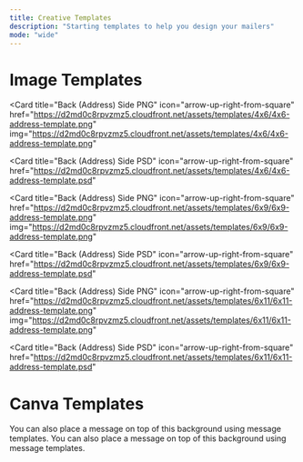 ```yaml
---
title: Creative Templates
description: "Starting templates to help you design your mailers"
mode: "wide"
---
```


# Image Templates

<Tabs>
  <Tab title="4x6 Postcards">
<CardGroup cols={3}>
  <Card
    title="Front Side PNG"
    icon="arrow-up-right-from-square" 
    href="https://d2md0c8rpvzmz5.cloudfront.net/assets/templates/4x6/4x6-front-template.png"
    img="https://d2md0c8rpvzmz5.cloudfront.net/assets/templates/4x6/4x6-front-template.png"
  >
  </Card>

  <Card
    title="Back (Address) Side PNG"
    icon="arrow-up-right-from-square" 
    href="https://d2md0c8rpvzmz5.cloudfront.net/assets/templates/4x6/4x6-address-template.png"
    img="https://d2md0c8rpvzmz5.cloudfront.net/assets/templates/4x6/4x6-address-template.png"
  >
  </Card>

  <Card
    title="Back (Address) Side PSD"
    icon="arrow-up-right-from-square" 
    href="https://d2md0c8rpvzmz5.cloudfront.net/assets/templates/4x6/4x6-address-template.psd"
  >
  </Card>

</CardGroup>
  </Tab>
  <Tab title="6x9 Postcards">

<CardGroup cols={3}>
  <Card
    title="Front Side PNG"
    icon="arrow-up-right-from-square" 
    href="https://d2md0c8rpvzmz5.cloudfront.net/assets/templates/6x9/6x9-front-template.png"
    img="https://d2md0c8rpvzmz5.cloudfront.net/assets/templates/6x9/6x9-front-template.png"
  >
  </Card>

  <Card
    title="Back (Address) Side PNG"
    icon="arrow-up-right-from-square" 
    href="https://d2md0c8rpvzmz5.cloudfront.net/assets/templates/6x9/6x9-address-template.png"
    img="https://d2md0c8rpvzmz5.cloudfront.net/assets/templates/6x9/6x9-address-template.png"
  >
  </Card>

  <Card
    title="Back (Address) Side PSD"
    icon="arrow-up-right-from-square" 
    href="https://d2md0c8rpvzmz5.cloudfront.net/assets/templates/6x9/6x9-address-template.psd"
  >
  </Card>

</CardGroup>
  </Tab>
  <Tab title="6x11 Postcards">
<CardGroup cols={3}>
  <Card
    title="Front Side PNG"
    icon="arrow-up-right-from-square" 
    href="https://d2md0c8rpvzmz5.cloudfront.net/assets/templates/6x11/6x11-front-template.png"
    img="https://d2md0c8rpvzmz5.cloudfront.net/assets/templates/6x11/6x11-front-template.png"
  >
  </Card>

  <Card
    title="Back (Address) Side PNG"
    icon="arrow-up-right-from-square" 
    href="https://d2md0c8rpvzmz5.cloudfront.net/assets/templates/6x11/6x11-address-template.png"
    img="https://d2md0c8rpvzmz5.cloudfront.net/assets/templates/6x11/6x11-address-template.png"
  >
  </Card>

  <Card
    title="Back (Address) Side PSD"
    icon="arrow-up-right-from-square" 
    href="https://d2md0c8rpvzmz5.cloudfront.net/assets/templates/6x11/6x11-address-template.psd"
  >
  </Card>

</CardGroup>
  </Tab>
</Tabs>






# Canva Templates


<Tabs>
  <Tab title="4x6 Postcards">
<CardGroup cols={2}>
  <Card
    title="Front Side"
    icon="arrow-up-right-from-square" 
    href="https://www.canva.com/design/DAFhPHnDtLk/H5EyrMhxSngrxj-oYBO_3g/view?utm_content=DAFhPHnDtLk&utm_campaign=designshare&utm_medium=link&utm_source=publishsharelink&mode=preview"
  >
  </Card>
  <Card
    title="Back (Address) Side"
    icon="arrow-up-right-from-square" 
    href="https://www.canva.com/design/DAEUcTVtd60/Gp-DQkuSrPBB1DKxazlrsA/view?utm_content=DAEUcTVtd60&utm_campaign=designshare&utm_medium=link&utm_source=publishsharelink&mode=preview"
  >
  </Card>
</CardGroup>
  </Tab>
  <Tab title="6x9 Postcards">
<CardGroup cols={2}>
  <Card
    title="Front Side"
    icon="arrow-up-right-from-square" 
    href="https://www.canva.com/design/DAFhPDXo4Ms/Im7_JOFsu9RzzeWRh1QGiw/view?utm_content=DAFhPDXo4Ms&utm_campaign=designshare&utm_medium=link&utm_source=publishsharelink&mode=preview"
  >
  </Card>
</CardGroup>
  </Tab>
  <Tab title="6x11 Postcards">
<CardGroup cols={2}>
  <Card
    title="Front Side"
    icon="arrow-up-right-from-square" 
    href="https://www.canva.com/design/DAFhPD5FpsY/-h24aSa_DiEMq53aZOOG3w/view?utm_content=DAFhPD5FpsY&utm_campaign=designshare&utm_medium=link&utm_source=publishsharelink&mode=preview"
  >
  </Card>
  <Card
    title="Back (Address) Side"
    icon="arrow-up-right-from-square" 
    href="https://www.canva.com/design/DAFhD_4Fy9w/sh8s5O5jBOk_u17h4J_Eww/view?utm_content=DAFhD_4Fy9w&utm_campaign=designshare&utm_medium=link&utm_source=publishsharelink&mode=preview"
  >
  </Card>
</CardGroup>
  </Tab>
  <Tab title="Windowed Letters">
<CardGroup cols={2}>
  <Card
    title="Background of Cover Letter"
    icon="arrow-up-right-from-square" 
    href="https://www.canva.com/design/DAEiyrrGt8k/dDzVON1gu3SPJPMpxGnmcw/view?utm_content=DAEiyrrGt8k&utm_campaign=designshare&utm_medium=link&utm_source=publishsharelink&mode=preview"
  >
    You can also place a message on top of this background using message templates.
  </Card>
</CardGroup>

  </Tab>
    <Tab title="Windowless Letters">
<CardGroup cols={2}>
  <Card
    title="Background of Cover Letter"
    icon="arrow-up-right-from-square" 
    href="https://www.canva.com/design/DAFGOwxKf5g/oC6S3WQ5L6ASHCANepnlag/view?utm_content=DAFGOwxKf5g&utm_campaign=designshare&utm_medium=link&utm_source=publishsharelink&mode=preview"
  >
    You can also place a message on top of this background using message templates.
  </Card>
</CardGroup>
  </Tab>
    <Tab title="Notecards">
<CardGroup cols={2}>
  <Card
    title="Interior of Notecard"
    icon="arrow-up-right-from-square" 
    href="https://www.canva.com/design/DAEus4TxVBA/PMG-IpzVsCE-3Zed9zdBWA/view?utm_content=DAEus4TxVBA&utm_campaign=designshare&utm_medium=link&utm_source=publishsharelink&mode=preview"
  >
  </Card>
</CardGroup>
  </Tab>

</Tabs>






